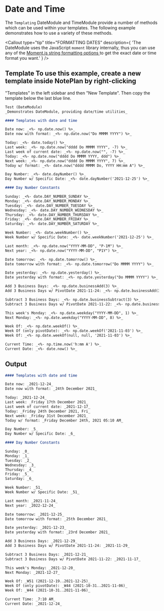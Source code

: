 
# Date and Time

The `Templating` DateModule and TimeModule provide a number of methods which can be used within your templates. The following example demonstrates how to use a variety of these methods.

<Callout
  type="tip"
  title="FORMATTING DATES"
  description={
    'The DateModule uses the JavaScript <code>moment</code> library internally, thus you can use any of the <a href="https://momentjs.com/docs/#/parsing/string-format/" alt="MomentJS String Formats"> Moment.js string formatting options </a> to get the exact date or time format you want.'
  }
/>
## Template To use this example, create a new template inside NotePlan by right-clicking
"Templates" in the left sidebar and then "New Template". Then copy the template below
the last blue line.

```markdown
Test (DateModule)
_Demonstrates DateModule, providing date/time utilities_

#### Templates with date and time

Date now: _<%- np.date.now() %>_
Date now with format: _<%- np.date.now("Do MMMM YYYY") %>_

Today: _<%- date.today() %>_
Last week: _<%- np.date.now("dddd Do MMMM YYYY", -7) %>_
Last week of current date: _<%- np.date.now("", -7) %>_
Today: _<%- np.date.now("dddd Do MMMM YYYY, ddd") %>_
Next week: _<%- np.date.now("dddd Do MMMM YYYY", 7) %>_
Today w/ format: _<%- date.now("dddd MMMM Do, YYYY HH:mm A") %>_

Day Number: _<%- date.dayNumber() %>_
Day Number w/ Specific Date: _<%- date.dayNumber('2021-12-25') %>_

#### Day Number Constants

Sunday: _<%- date.DAY_NUMBER_SUNDAY %>_
Monday: _<%- date.DAY_NUMBER_MONDAY %>_
Tuesday: _<%- date.DAY_NUMBER_TUESDAY %>_
Wednesday: _<%- date.DAY_NUMBER_WEDNESDAY %>_
Thursday: _<%- date.DAY_NUMBER_THURSDAY %>_
Friday: _<%- date.DAY_NUMBER_FRIDAY %>_
Saturday: _<%- date.DAY_NUMBER_SATURDAY %>_

Week Number: _<%- date.weekNumber() %>_
Week Number w/ Specific Date: _<%- date.weekNumber('2021-12-25') %>_

Last month: _<%- np.date.now("YYYY-MM-DD", "P-1M") %>_
Next year: _<%- np.date.now("YYYY-MM-DD", "P1Y") %>_

Date tomorrow: _<%- np.date.tomorrow() %>_
Date tomorrow with format: _<%- np.date.tomorrow("Do MMMM YYYY") %>_

Date yesterday: _<%- np.date.yesterday() %>_
Date yesterday with format: _<%- np.date.yesterday("Do MMMM YYYY") %>_

Add 3 Business Days: _<%- np.date.businessAdd(3) %>_
Add 3 Business Days w/ PivotDate 2021-11-24: _<%- np.date.businessAdd(3,'2021-11-24') %>_

Subtract 3 Business Days: _<%- np.date.businessSubtract(3) %>_
Subtract 3 Business Days w/ PivotDate 2021-11-22: _<%- np.date.businessSubtract(3,'2021-11-22') %>_

This week's Monday: _<%- np.date.weekday("YYYY-MM-DD", 1) %>_
Next Monday: _<%- np.date.weekday("YYYY-MM-DD", 8) %>_

Week Of: _<%- np.date.weekOf() %>_
Week Of (only pivotDate): _<%- np.date.weekOf('2021-11-03') %>_
Week Of: _<%- np.date.weekOf(null, null, '2021-11-03') %>_

Current Time: _<%- np.time.now('h:mm A') %>_
Current Date: _<%- date.now() %>_
```

## Output

```markdown
#### Templates with date and time

Date now: _2021-12-24_
Date now with format: _24th December 2021_

Today: _2021-12-24_
Last week: _Friday 17th December 2021_
Last week of current date: _2021-12-17_
Today: _Friday 24th December 2021, Fri_
Next week: _Friday 31st December 2021_
Today w/ format: _Friday December 24th, 2021 05:10 AM_

Day Number: _5_
Day Number w/ Specific Date: _6_

#### Day Number Constants

Sunday: _0_
Monday: _1_
Tuesday: _2_
Wednesday: _3_
Thursday: _4_
Friday: _5_
Saturday: _6_

Week Number: _51_
Week Number w/ Specific Date: _51_

Last month: _2021-11-24_
Next year: _2022-12-24_

Date tomorrow: _2021-12-25_
Date tomorrow with format: _25th December 2021_

Date yesterday: _2021-12-23_
Date yesterday with format: _23rd December 2021_

Add 3 Business Days: _2021-12-29_
Add 3 Business Days w/ PivotDate 2021-11-24: _2021-11-29_

Subtract 3 Business Days: _2021-12-21_
Subtract 3 Business Days w/ PivotDate 2021-11-22: _2021-11-17_

This week's Monday: _2021-12-20_
Next Monday: _2021-12-27_

Week Of: _W51 (2021-12-19..2021-12-25)_
Week Of (only pivotDate): _W44 (2021-10-31..2021-11-06)_
Week Of: _W44 (2021-10-31..2021-11-06)_

Current Time: _7:10 AM_
Current Date: _2021-12-24_
```
